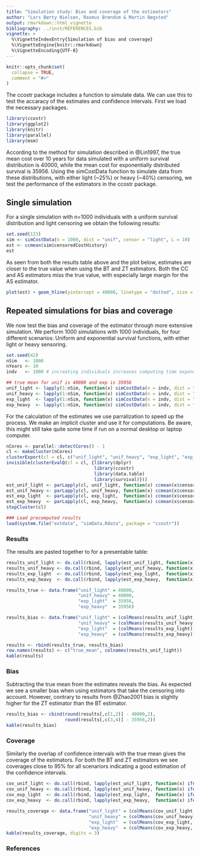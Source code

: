 ```yaml
---
title: "Simulation study: Bias and coverage of the estimators"
author: "Lars Børty Nielsen, Rasmus Brøndum & Martin Bøgsted"
output: rmarkdown::html_vignette
bibliography: ../inst/REFERENCES.bib
vignette: >
  %\VignetteIndexEntry{Simulation of bias and coverage}
  %\VignetteEngine{knitr::rmarkdown}
  %\VignetteEncoding{UTF-8}
---
```


```r
knitr::opts_chunk$set(
  collapse = TRUE,
  comment = "#>"
)
```


The ccostr package includes a function to simulate data. We can use this to test the accaracy of the estimates and confidence intervals. First we load the necessary packages.
```r
library(ccostr)
library(ggplot2)
library(knitr)
library(parallel)
library(msm)
```

According to the method for simulation described in @Lin1997, the true mean cost over 10 years for data simulated with a uniform survival distribution is 40000, while the mean cost for exponentially distributed survival is 35956. Using the simCostData function to simulate data from these distributions, with either light (~25%) or heavy (~40%) censoring, we test the performance of the estimators in the ccostr package.

## Single simulation
For a single simulation with n=1000 individuals with a uniform survival distribution and light censoring we obtain the following results:
```r
set.seed(123)
sim <- simCostData(n = 1000, dist = "unif", censor = "light", L = 10)
est <- ccmean(sim$censoredCostHistory)
est
```

As seen from both the results table above and the plot below, estimates are closer to the true value when using the BT and ZT estimators. Both the CC and AS estimators miss the true value, with especially large margin for the AS estimator.

```r
plot(est) + geom_hline(yintercept = 40000, linetype = "dotted", size = 1)
```

## Repeated simulations for bias and coverage
We now test the bias and coverage of the estimator through more extensive simulation. We perform 1000 simulations with 1000 individuals, for four different scenarios: Uniform and exponential survival functions, with either light or heavy sensoring.
```r
set.seed(42)
nSim   <- 1000
nYears <- 10
indv   <- 1000 # increating individuals increases computing time exponential

## true mean for unif is 40000 and exp is 35956
unif_light <- lapply(1:nSim, function(x) simCostData(n = indv, dist = "unif", censor = "light", exp = TRUE, L = nYears))
unif_heavy <- lapply(1:nSim, function(x) simCostData(n = indv, dist = "unif", censor = "heavy", exp = TRUE, L = nYears))
exp_light  <- lapply(1:nSim, function(x) simCostData(n = indv, dist = "exp",  censor = "light", exp = TRUE, L = nYears))
exp_heavy  <- lapply(1:nSim, function(x) simCostData(n = indv, dist = "exp",  censor = "heavy", exp = TRUE, L = nYears))
```

For the calculation of the estimates we use parralization to speed up the process. We make an implicit cluster and use it for computations. Be aware, this might still take quite some time if run on a normal desktop or laptop computer.
```r
nCores <- parallel::detectCores() - 1
cl <- makeCluster(nCores)
clusterExport(cl = cl, c("unif_light", "unif_heavy", "exp_light", "exp_heavy"))
invisible(clusterEvalQ(cl = cl, {library(dplyr)
                                 library(ccostr)
                                 library(data.table)
                                 library(survival)}))
est_unif_light <- parLapply(cl, unif_light, function(x) ccmean(x$censoredCostHistory, L = 10))
est_unif_heavy <- parLapply(cl, unif_heavy, function(x) ccmean(x$censoredCostHistory, L = 10))
est_exp_light  <- parLapply(cl, exp_light,  function(x) ccmean(x$censoredCostHistory, L = 10))
est_exp_heavy  <- parLapply(cl, exp_heavy,  function(x) ccmean(x$censoredCostHistory, L = 10))
stopCluster(cl)
```


```r
### Load precomputed results
load(system.file("extdata", "simData.Rdata", package = "ccostr"))
```

###  Results
The results are pasted together to for a presentable table:
```r
results_unif_light <- do.call(rbind, lapply(est_unif_light, function(x) x[[3]]))
results_unif_heavy <- do.call(rbind, lapply(est_unif_heavy, function(x) x[[3]]))
results_exp_light  <- do.call(rbind, lapply(est_exp_light,  function(x) x[[3]]))
results_exp_heavy  <- do.call(rbind, lapply(est_exp_heavy,  function(x) x[[3]]))

results_true <- data.frame("unif_light" = 40000,
                           "unif_heavy" = 40000,
                           "exp_light"  = 35956,
                           "exp_heavy"  = 35956)

results_bias <- data.frame("unif_light" = (colMeans(results_unif_light)),
                           "unif_heavy" = (colMeans(results_unif_heavy)),
                           "exp_light"  = (colMeans(results_exp_light)),
                           "exp_heavy"  = (colMeans(results_exp_heavy)))

results <- rbind(results_true, results_bias)
row.names(results) <- c("true_mean", colnames(results_unif_light))
kable(results)
```

### Bias
Subtracting the true mean from the estimates reveals the bias. As expected we see a smaller bias when using estimators that take the censoring into account. However, contrary to results from @Zhao2001 bias is slightly higher for the ZT estimator than the BT estimator.
```r
results_bias <- cbind(round(results[,c(1,2)] - 40000,2), 
                      round(results[,c(3,4)] - 35956,2))
kable(results_bias)
```

### Coverage
Similarly the overlap of confidence intervals with the true mean gives the coverage of the estimators. For both the BT and ZT estimators we see coverages close to 95% for all scenariors indicating a good estimation of the confidence intervals.
```r
cov_unif_light <- do.call(rbind, lapply(est_unif_light, function(x) ifelse(x[[4]][4,] >= 40000 & x[[4]][5,] <= 40000, 1, 0)))
cov_unif_heavy <- do.call(rbind, lapply(est_unif_heavy, function(x) ifelse(x[[4]][4,] >= 40000 & x[[4]][5,] <= 40000, 1, 0)))
cov_exp_light  <- do.call(rbind, lapply(est_exp_light,  function(x) ifelse(x[[4]][4,] >= 35956 & x[[4]][5,] <= 35956, 1, 0)))
cov_exp_heavy  <- do.call(rbind, lapply(est_exp_heavy,  function(x) ifelse(x[[4]][4,] >= 35956 & x[[4]][5,] <= 35956, 1, 0)))

results_coverage <- data.frame("unif_light" = (colMeans(cov_unif_light, na.rm = T)),
                               "unif_heavy" = (colMeans(cov_unif_heavy, na.rm = T)),
                               "exp_light"  = (colMeans(cov_exp_light,  na.rm = T)),
                               "exp_heavy"  = (colMeans(cov_exp_heavy,  na.rm = T)))
kable(results_coverage, digits = 3)
```


### References








